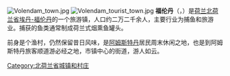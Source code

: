 [[File:Volendam_town.jpg|thumb]]
[[File:Volendam_tourist_town.jpg|thumb]]
'''福伦丹'''（{{lang-nl|Volendam}}，{{IPA-nl|ˌvoʊ̯.lən.ˈdɑm}}）是[[荷兰|荷兰]][[北荷兰省|北荷兰省]][[埃丹-福伦丹|埃丹-福伦丹]]的一个旅游镇，人口约二万二千余人，主要行业为捕鱼和旅游业。捕获的鱼类通常制成荷兰式烟熏鱼罐头。

前身是个渔村，仍然保留昔日风味，是[[阿姆斯特丹|阿姆斯特丹]]居民周末休闲之地，也是到阿姆斯特丹旅客顺道游必经之地，市镇中心的街道，游人如云。
{{Netherlands-geo-stub}}
{{Authority control}}
{{DEFAULTSORT:Volendam}}
[[Category:北荷兰省城镇和村庄|Category:北荷兰省城镇和村庄]]